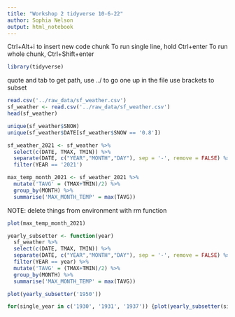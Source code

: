 ```yaml
---
title: "Workshop 2 tidyverse 10-6-22"
author: Sophia Nelson
output: html_notebook
---
```


Ctrl+Alt+i to insert new code chunk
To run single line, hold Ctrl+enter
To run whole chunk, Ctrl+Shift+enter
```r
library(tidyverse)
```
quote and tab to get path, use ../ to go one up in the file
use brackets to subset
```r
read.csv('../raw_data/sf_weather.csv')
sf_weather <- read.csv('../raw_data/sf_weather.csv')
head(sf_weather)

unique(sf_weather$SNOW)
unique(sf_weather$DATE[sf_weather$SNOW == '0.8'])
```
```r
sf_weather_2021 <- sf_weather %>%
  select(c(DATE, TMAX, TMIN)) %>%
  separate(DATE, c("YEAR","MONTH","DAY"), sep = '-', remove = FALSE) %>%
  filter(YEAR == '2021')
```

```r
max_temp_month_2021 <- sf_weather_2021 %>%
  mutate('TAVG' = (TMAX+TMIN)/2) %>%
  group_by(MONTH) %>%
  summarise('MAX_MONTH_TEMP' = max(TAVG))
```
NOTE: delete things from environment with rm function

```r
plot(max_temp_month_2021)
```

```r
yearly_subsetter <- function(year)
  sf_weather %>%
  select(c(DATE, TMAX, TMIN)) %>%
  separate(DATE, c("YEAR","MONTH","DAY"), sep = '-', remove = FALSE) %>%
  filter(YEAR == year) %>%
  mutate('TAVG' = (TMAX+TMIN)/2) %>%
  group_by(MONTH) %>%
  summarise('MAX_MONTH_TEMP' = max(TAVG))
```

```r
plot(yearly_subsetter('1950'))
```

```r
for(single_year in c('1930', '1931', '1937')) {plot(yearly_subsetter(single_year), main = single_year)}
```


